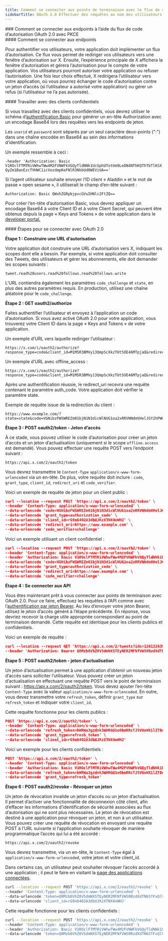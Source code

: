 ```yaml
---
title: Comment se connecter aux points de terminaison avec le flux de code d’autorisation OAuth 2.0 avec PKCE
sidebarTitle: OAuth 2.0 Effectuer des requêtes au nom des utilisateurs
---
```


<div id="how-to-connect-to-endpoints-using-oauth-20-authorization-code-flow-with-pkce">
  ### Comment se connecter aux endpoints à l’aide du flux de code d’autorisation OAuth 2.0 avec PKCE
</div>

<div id="how-to-connect-to-the-endpoints">
  #### Comment se connecter aux endpoints
</div>

Pour authentifier vos utilisateurs, votre application doit implémenter un flux d’autorisation. Ce flux vous permet de rediriger vos utilisateurs vers une fenêtre d’autorisation sur X. Ensuite, l’expérience principale de X affichera la fenêtre d’autorisation et gérera l’autorisation pour le compte de votre application. Vos utilisateurs pourront autoriser votre application ou refuser l’autorisation. Une fois leur choix effectué, X redirigera l’utilisateur vers votre application, où vous pourrez échanger le code d’autorisation contre un jeton d’accès (si l’utilisateur a autorisé votre application) ou gérer un refus (si l’utilisateur ne l’a pas autorisée).

<div id="working-with-confidential-clients">
  #### Travailler avec des clients confidentiels
</div>

Si vous travaillez avec des clients confidentiels, vous devrez utiliser le schéma d’[authentification Basic](https://datatracker.ietf.org/doc/html/rfc2617#section-2) pour générer un en-tête Authorization avec un encodage Base64 lors des requêtes vers les endpoints de jeton.

Les `userid` et `password` sont séparés par un seul caractère deux-points (":") dans une chaîne encodée en Base64 au sein des informations d’identification.

Un exemple ressemble à ceci :

`-header 'Authorization: Basic V1ROclFTMTRiVWhwTWw4M2FVNWFkVGQyTldNNk1UcGphUTotUm9LeDN4NThKQThTbTlKSXQyZm1BanEzcTVHWC1icVozdmpKeFNlR3NkbUd0WEViUA=='`

Si l’agent utilisateur souhaite envoyer l’ID client « Aladdin » et le mot de passe « open sesame », il utiliserait le champ d’en-tête suivant :

`Authorization: Basic QWxhZGRpbjpvcGVuIHNlc2FtZQ==`

Pour créer l’en-tête d’autorisation Basic, vous devrez appliquer un encodage Base64 à votre Client ID et à votre Client Secret, qui peuvent être obtenus depuis la page « Keys and Tokens » de votre application dans le [developer portal.](https://developer.x.com/en/portal/dashboard)

<div id="steps-to-connect-using-oauth-20">
  #### Étapes pour se connecter avec OAuth 2.0
</div>

**Étape 1 : Construire une URL d’autorisation**

Votre application doit construire une URL d’autorisation vers X, indiquant les scopes dont elle a besoin. Par exemple, si votre application doit consulter des Tweets, des utilisateurs et gérer les abonnements, elle doit demander les scopes suivants :

`tweet.read%20users.read%20follows.read%20follows.write`

L’URL contiendra également les paramètres `code_challenge` et `state`, en plus des autres paramètres requis. En production, utilisez une chaîne aléatoire pour le `code_challenge`.

**Étape 2 : GET oauth2/authorize**

Faites authentifier l’utilisateur et envoyez à l’application un code d’autorisation. Si vous avez activé OAuth 2.0 pour votre application, vous trouverez votre Client ID dans la page « Keys and Tokens » de votre application.

Un exemple d’URL vers laquelle rediriger l’utilisateur :

```
https://x.com/i/oauth2/authorize?response_type=code&client_id=M1M5R3BMVy13QmpScXkzTUt5OE46MTpjaQ&redirect_uri=https://www.example.com&scope=tweet.read%20users.read%20follows.read%20follows.write&state=state&code_challenge=challenge&code_challenge_method=plain
```

Un exemple d’URL avec offline\_access :

```
https://x.com/i/oauth2/authorize?response_type=code&client_id=M1M5R3BMVy13QmpScXkzTUt5OE46MTpjaQ&redirect_uri=https://www.example.com&scope=tweet.read%20users.read%20follows.read%20offline.access&state=state&code_challenge=challenge&code_challenge_method=plain
```

Après une authentification réussie, le redirect\_uri recevra une requête contenant le paramètre auth\_code. Votre application doit vérifier le paramètre state.

Exemple de requête issue de la redirection du client :

```
https://www.example.com/?state=state&code=VGNibzFWSWREZm01bjN1N3dicWlNUG1oa2xRRVNNdmVHelJGY2hPWGxNd2dxOjE2MjIxNjA4MjU4MjU6MToxOmFjOjE
```

**Étape 3 : POST oauth2/token - Jeton d’accès**

À ce stade, vous pouvez utiliser le code d’autorisation pour créer un jeton d’accès et un jeton d’actualisation (uniquement si le scope `offline.access` est demandé). Vous pouvez effectuer une requête POST vers l’endpoint suivant :

```
https://api.x.com/2/oauth2/token
```

Vous devrez transmettre le `Content-Type` `application/x-www-form-urlencoded` via un en-tête. De plus, votre requête doit inclure : `code`, `grant_type`, `client_id`, `redirect_uri` et `code_verifier`.

Voici un exemple de requête de jeton pour un client public :

```json
curl --location --request POST 'https://api.x.com/2/oauth2/token' \
--header 'Content-Type: application/x-www-form-urlencoded' \
--data-urlencode 'code=VGNibzFWSWREZm01bjN1N3dicWlNUG1oa2xRRVNNdmVHelJGY2hPWGxNd2dxOjE2MjIxNjA4MjU4MjU6MToxOmFjOjE' \
--data-urlencode 'grant_type=authorization_code' \
--data-urlencode 'client_id=rG9n6402A3dbUJKzXTNX4oWHJ' \
--data-urlencode 'redirect_uri=https://www.example.com' \
--data-urlencode 'code_verifier=challenge'
```

Voici un exemple utilisant un client confidentiel : 

```json
curl --location --request POST 'https://api.x.com/2/oauth2/token' \
--header 'Content-Type: application/x-www-form-urlencoded' \
--header 'Authorization: Basic V1ROclFTMTRiVWhwTWw4M2FVNWFkVGQyTldNNk1UcGphUTotUm9LeDN4NThKQThTbTlKSXQyZm1BanEzcTVHWC1icVozdmpKeFNlR3NkbUd0WEViUA=='\
--data-urlencode 'code=VGNibzFWSWREZm01bjN1N3dicWlNUG1oa2xRRVNNdmVHelJGY2hPWGxNd2dxOjE2MjIxNjA4MjU4MjU6MToxOmFjOjE' \
--data-urlencode 'grant_type=authorization_code' \
--data-urlencode 'redirect_uri=https://www.example.com' \
--data-urlencode 'code_verifier=challenge'
```

**Étape 4 : Se connecter aux API**

Vous êtes maintenant prêt à vous connecter aux points de terminaison avec OAuth 2.0. Pour ce faire, effectuez les requêtes à l’API comme avec l’[authentification par jeton Bearer](/fr/resources/fundamentals/authentication/oauth-2-0/application-only). Au lieu d’envoyer votre jeton Bearer, utilisez le jeton d’accès généré à l’étape précédente. En réponse, vous devriez recevoir la charge utile appropriée correspondant au point de terminaison demandé. Cette requête est identique pour les clients publics et confidentiels.

Voici un exemple de requête :

```json
curl --location --request GET 'https://api.x.com/2/tweets?ids=1261326399320715264,1278347468690915330' \
--header 'Authorization: Bearer Q0Mzb0VhZ0V5dmNXSTEyNER2MFNfVW50RzdXdTN6STFxQlVkTGhTc1lCdlBiOjE2MjIxNDc3NDM5MTQ6MToxOmF0OjE'
```

**Étape 5 : POST oauth2/token - jeton d’actualisation**

Un jeton d’actualisation permet à une application d’obtenir un nouveau jeton d’accès sans solliciter l’utilisateur. Vous pouvez créer un jeton d’actualisation en effectuant une requête POST vers le point de terminaison suivant : https://api.x.com/2/oauth2/token. Vous devez ajouter l’en-tête `Content-Type` avec la valeur `application/x-www-form-urlencoded`. En outre, vous devez transmettre votre `refresh_token`, définir `grant_type` sur `refresh_token` et indiquer votre `client_id`.

Cette requête fonctionne pour les clients publics :

```json
POST 'https://api.x.com/2/oauth2/token' \
--header 'Content-Type: application/x-www-form-urlencoded' \
--data-urlencode 'refresh_token=bWRWa3gzdnk3WHRGU1o0bmRRcTJ5VUxWX1lZTDdJSUtmaWcxbTVxdEFXcW5tOjE2MjIxNDc3NDM5MTQ6MToxOnJ0OjE' \
--data-urlencode 'grant_type=refresh_token' \
--data-urlencode 'client_id=rG9n6402A3dbUJKzXTNX4oWHJ'
```

Voici un exemple pour les clients confidentiels :

```json
POST 'https://api.x.com/2/oauth2/token' \
--header 'Content-Type: application/x-www-form-urlencoded' \
--header 'Authorization: Basic V1ROclFTMTRiVWhwTWw4M2FVNWFkVGQyTldNNk1UcGphUTotUm9LeDN4NThKQThTbTlKSXQyZm1BanEzcTVHWC1icVozdmpKeFNlR3NkbUd0WEViUA=='\
--data-urlencode 'refresh_token=bWRWa3gzdnk3WHRGU1o0bmRRcTJ5VUxWX1lZTDdJSUtmaWcxbTVxdEFXcW5tOjE2MjIxNDc3NDM5MTQ6MToxOnJ0OjE'\
--data-urlencode 'grant_type=refresh_token'
```

**Étape 6 : POST oauth2/revoke - Révoquer un jeton**

Un jeton de révocation invalide un jeton d’accès ou un jeton d’actualisation. Il permet d’activer une fonctionnalité de déconnexion côté client, afin d’effacer les informations d’identification de sécurité associées au flux d’autorisation qui ne sont plus nécessaires. Le jeton de révocation est destiné à une application pour révoquer un jeton, et non à un utilisateur. Vous pouvez créer une requête de révocation en envoyant une requête POST à l’URL suivante si l’application souhaite révoquer de manière programmatique l’accès qui lui a été accordé :

```
https://api.x.com/2/oauth2/revoke
```

Vous devrez transmettre, via un en-tête, le `Content-Type` égal à `application/x-www-form-urlencoded`, votre jeton et votre client\_id.

Dans certains cas, un utilisateur peut souhaiter révoquer l’accès accordé à une application ; il peut le faire en visitant la [page des applications connectées](https://x.com/settings/connected_apps).

```bash
curl --location --request POST 'https://api.x.com/2/oauth2/revoke' \
--header 'Content-Type: application/x-www-form-urlencoded' \
--data-urlencode 'token=Q0Mzb0VhZ0V5dmNXSTEyNER2MFNfVW50RzdXdTN6STFxQlVkTGhTc1lCdlBiOjE2MjIxNDc3NDM5MTQ6MToxOmF0OjE' \
--data-urlencode 'client_id=rG9n6402A3dbUJKzXTNX4oWHJ'
```

Cette requête fonctionne pour les clients confidentiels :

```bash
curl --location --request POST 'https://api.x.com/2/oauth2/revoke' \
--header 'Content-Type: application/x-www-form-urlencoded' \
--header 'Authorization: Basic V1ROclFTMTRiVWhwTWw4M2FVNWFkVGQyTldNNk1UcGphUTotUm9LeDN4NThKQThTbTlKSXQyZm1BanEzcTVHWC1icVozdmpKeFNlR3NkbUd0WEViUA=='\
--data-urlencode 'token=Q0Mzb0VhZ0V5dmNXSTEyNER2MFNfVW50RzdXdTN6STFxQlVkTGhTc1lCdlBiOjE2MjIxNDc3NDM5MTQ6MToxOmF0OjE'
```